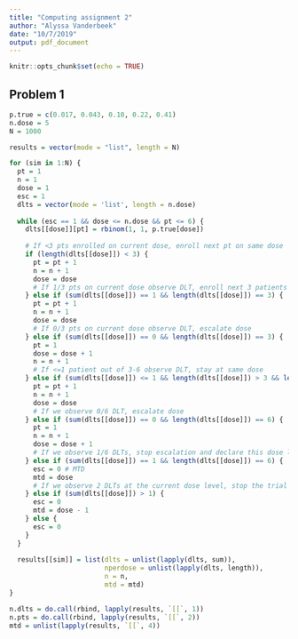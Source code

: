 ```yaml
---
title: "Computing assignment 2"
author: "Alyssa Vanderbeek"
date: "10/7/2019"
output: pdf_document
---
```


```r
knitr::opts_chunk$set(echo = TRUE)
```

## Problem 1

```r
p.true = c(0.017, 0.043, 0.10, 0.22, 0.41)
n.dose = 5
N = 1000

results = vector(mode = "list", length = N)

for (sim in 1:N) {
  pt = 1
  n = 1
  dose = 1
  esc = 1
  dlts = vector(mode = 'list', length = n.dose)
  
  while (esc == 1 && dose <= n.dose && pt <= 6) {
    dlts[[dose]][pt] = rbinom(1, 1, p.true[dose])
    
    # If <3 pts enrolled on current dose, enroll next pt on same dose
    if (length(dlts[[dose]]) < 3) {
      pt = pt + 1
      n = n + 1
      dose = dose
      # If 1/3 pts on current dose observe DLT, enroll next 3 patients on same dose
    } else if (sum(dlts[[dose]]) == 1 && length(dlts[[dose]]) == 3) {
      pt = pt + 1
      n = n + 1
      dose = dose
      # If 0/3 pts on current dose observe DLT, escalate dose
    } else if (sum(dlts[[dose]]) == 0 && length(dlts[[dose]]) == 3) {
      pt = 1
      dose = dose + 1
      n = n + 1
      # If <=1 patient out of 3-6 observe DLT, stay at same dose
    } else if (sum(dlts[[dose]]) <= 1 && length(dlts[[dose]]) > 3 && length(dlts[[dose]]) < 6) {
      pt = pt + 1
      n = n + 1
      dose = dose
      # If we observe 0/6 DLT, escalate dose
    } else if (sum(dlts[[dose]]) == 0 && length(dlts[[dose]]) == 6) {
      pt = 1
      n = n + 1
      dose = dose + 1
      # If we observe 1/6 DLTs, stop escalation and declare this dose level the MTD
    } else if (sum(dlts[[dose]]) == 1 && length(dlts[[dose]]) == 6) {
      esc = 0 # MTD
      mtd = dose
      # If we observe 2 DLTs at the current dose level, stop the trial and declare the previous dose the MTD
    } else if (sum(dlts[[dose]]) > 1) {
      esc = 0 
      mtd = dose - 1
    } else {
      esc = 0
    }
  }
  
  results[[sim]] = list(dlts = unlist(lapply(dlts, sum)),
                        nperdose = unlist(lapply(dlts, length)),
                        n = n,
                        mtd = mtd)
}

n.dlts = do.call(rbind, lapply(results, `[[`, 1))
n.pts = do.call(rbind, lapply(results, `[[`, 2))
mtd = unlist(lapply(results, `[[`, 4))
```
